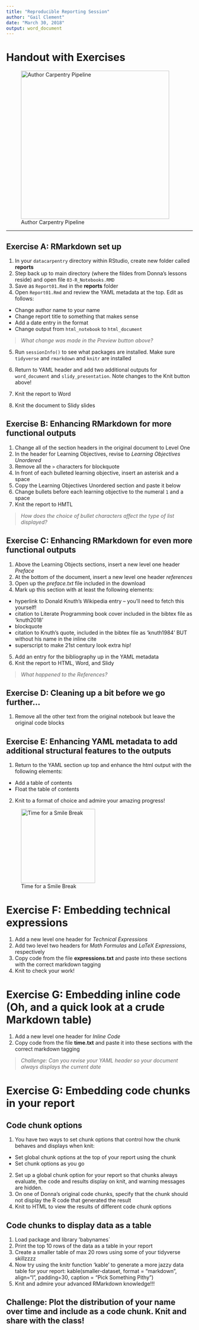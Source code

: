 ---
title: "Reproducible Reporting Session"
author: "Gail Clement"
date: "March 30, 2018"
output: word_document
---

# Handout with Exercises

![Author Carpentry Pipeline](AC_Pipeline.png){width=400px}

---

## Exercise A: RMarkdown set up

1. In your `datacarpentry` directory within RStudio, create new folder called **reports**  
2. Step back up to main directory (where the fildes from Donna's lessons reside) and open file `03-R_Notebooks.RMD`   
3. Save as `Report01.Rmd` in the **reports** folder  
4. Open `Report01.Rmd` and review the YAML metadata at the top. Edit as follows:  
- Change author name to your name  
- Change report title to something that makes sense  
- Add a date entry in the format  
- Change output from `html_notebook` to `html_document`  

> *What change was made in the Preview button above?*

5. Run `sessionInfo()` to see what packages are installed. Make sure `tidyverse` and `rmarkdown` and `knitr` are installed

6. Return to YAML header and add two additional outputs for `word_document` and `slidy_presentation`.
Note changes to the Knit button above!

7. Knit the report to Word

8. Knit the document to Slidy slides


## Exercise B: Enhancing RMarkdown for more functional outputs

1. Change all of the section headers in the original document to Level One
2. In the header for Learning Objectives, revise to *Learning Objectives Unordered*
3. Remove all the `>` characters for blockquote
4. In front of each bulleted learning objective, insert an asterisk and a space
5. Copy the Learning Objectives Unordered section and paste it below
6. Change bullets before each learning objective to the numeral `1` and a space
7. Knit the report to HMTL

> *How does the choice of bullet characters affect the type of list displayed?*


## Exercise C: Enhancing RMarkdown for even more functional outputs

1. Above the Learning Objects sections, insert a new level one header *Preface*
2. At the bottom of the document, insert a new level one header *references*
3. Open up the *preface.txt* file included in the download 
4. Mark up this section with at least the following elements:
- hyperlink to Donald Knuth's Wikipedia entry -- you'll need to fetch this yourself!
- citation to Literate Programming book cover included in the bibtex file as 'knuth2018'
- blockquote 
- citation to Knuth's quote, included in the bibtex file as 'knuth1984' BUT without his name in the inline cite
- superscript to make 21st century look extra hip!
5. Add an entry for the bibliography up in the YAML metadata
6. Knit the report to HTML, Word, and Slidy

> *What happened to the References?*

## Exercise D: Cleaning up a bit before we go further...

1. Remove all the other text from the original notebook but leave the original code blocks

## Exercise E: Enhancing YAML metadata to add additional structural features to the outputs

1. Return to the YAML section up top and enhance the html output with the following elements:
- Add a table of contents
- Float the table of contents
2. Knit to a format of choice and admire your amazing progress!

![Time for a Smile Break](smile_break.png){width=200px}

# Exercise F: Embedding technical expressions
1. Add a new level one header for *Technical Expressions*
2. Add two level two headers for *Math Formulas* and *LaTeX Expressions*, respectively
3. Copy code from the file **expressions.txt** and paste into these sections with the correct markdown tagging 
4. Knit to check your work!

# Exercise G: Embedding inline code (Oh, and a quick look at a crude Markdown table)
1. Add a new level one header for *Inline Code*
2. Copy code from the file **time.txt** and paste it into these sections with the correct markdown tagging 

> *Challenge: Can you revise your YAML header so your document always displays the current date*

# Exercise G: Embedding code chunks in your report
## Code chunk options
1. You have two ways to set chunk options that control how the chunk behaves and displays when knit:
- Set global chunk options at the top of your report using the chunk
- Set chunk options as you go
2. Set up a global chunk option for your report so that chunks always evaluate, the code and results display on knit, and warning messages are hidden.
3. On one of Donna's original code chunks, specify that the chunk should not display the R code that generated the result
4. Knit to HTML to view the results of different code chunk options


## Code chunks to display data as a table
1. Load package and library 'babynames`
2. Print the top 10 rows of the data as a table in your report
3. Create a smaller table of max 20 rows using some of your  tidyverse skillzzzz
4. Now try using the knitr function 'kable' to generate a more jazzy data table for your report:
kable(smaller-dataset, format = "markdown", align="l", padding=30, caption = "Pick Something Pithy")
5. Knit and admire your advanced RMarkdown knowledge!!!

## Challenge: Plot the distribution of your name over time and include as a code chunk. Knit and share with the class!

